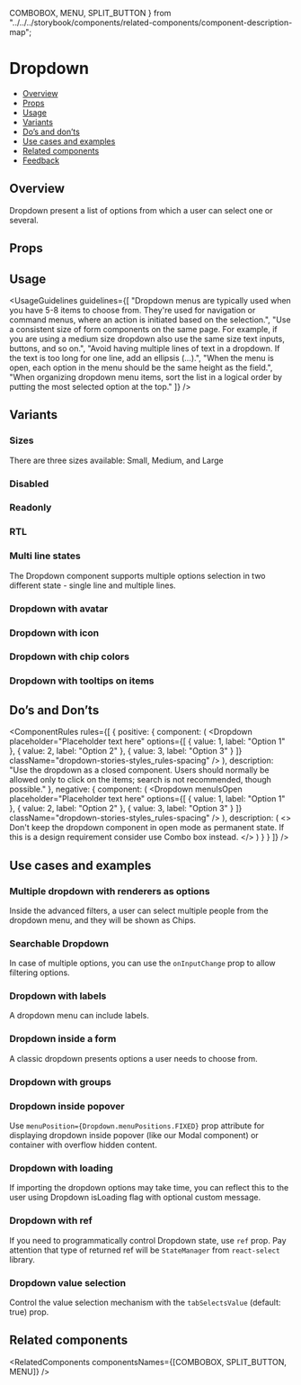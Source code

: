   COMBOBOX,
  MENU,
  SPLIT_BUTTON
} from "../../../storybook/components/related-components/component-description-map";

<Meta of={DropdownStories} />

# Dropdown

- [Overview](#overview)
- [Props](#props)
- [Usage](#usage)
- [Variants](#variants)
- [Do’s and don’ts](#dos-and-donts)
- [Use cases and examples](#use-cases-and-examples)
- [Related components](#related-components)
- [Feedback](#feedback)

## Overview

Dropdown present a list of options from which a user can select one or several.

<Canvas>
  <Story of={DropdownStories.Overview} />
</Canvas>

## Props

<ArgsTable story="Overview" />

## Usage

<UsageGuidelines
  guidelines={[
    "Dropdown menus are typically used when you have 5-8 items to choose from. They're used for navigation or command menus, where an action is initiated based on the selection.",
    "Use a consistent size of form components on the same page. For example, if you are using a medium size dropdown also use the same size text inputs, buttons, and so on.",
    "Avoid having multiple lines of text in a dropdown. If the text is too long for one line, add an ellipsis (…).",
    "When the menu is open, each option in the menu should be the same height as the field.",
    "When organizing dropdown menu items, sort the list in a logical order by putting the most selected option at the top."
  ]}
/>

## Variants

### Sizes

There are three sizes available: Small, Medium, and Large

<Canvas>
  <Story of={DropdownStories.Sizes} />
</Canvas>

### Disabled

<Canvas>
  <Story of={DropdownStories.Disabled} />
</Canvas>

### Readonly

<Canvas>
  <Story of={DropdownStories.Readonly} />
</Canvas>

### RTL

<Canvas>
  <Story of={DropdownStories.Rtl} />
</Canvas>

### Multi line states

The Dropdown component supports multiple options selection in two different state - single line and multiple lines.

<Canvas>
  <Story of={DropdownStories.MultiChoiceWithDifferentStates} />
</Canvas>

### Dropdown with avatar

<Canvas>
  <Story of={DropdownStories.DropdownWithAvatar} />
</Canvas>

### Dropdown with icon

<Canvas>
  <Story of={DropdownStories.DropdownWithIcon} />
</Canvas>

### Dropdown with chip colors

<Canvas>
  <Story of={DropdownStories.DropdownWithChipColors} />
</Canvas>

### Dropdown with tooltips on items

<Canvas>
  <Story of={DropdownStories.DropdownWithTooltipsOnItems} />
</Canvas>

## Do’s and Don’ts

<ComponentRules
  rules={[
    {
      positive: {
        component: (
          <Dropdown
            placeholder="Placeholder text here"
            options={[
              { value: 1, label: "Option 1" },
              { value: 2, label: "Option 2" },
              { value: 3, label: "Option 3" }
            ]}
            className="dropdown-stories-styles_rules-spacing"
          />
        ),
        description:
          "Use the dropdown as a closed component. Users should normally be allowed only to click on the items; search is not recommended, though possible."
      },
      negative: {
        component: (
          <Dropdown
            menuIsOpen
            placeholder="Placeholder text here"
            options={[
              { value: 1, label: "Option 1" },
              { value: 2, label: "Option 2" },
              { value: 3, label: "Option 3" }
            ]}
            className="dropdown-stories-styles_rules-spacing"
          />
        ),
        description: (
          <>
            Don't keep the dropdown component in open mode as permanent state. If this is a design requirement consider
            use
            <Link href="/?path=/docs/inputs-combobox--overview">Combo box</Link>
            instead.
          </>
        )
      }
    }
  ]}
/>

## Use cases and examples

### Multiple dropdown with renderers as options

Inside the advanced filters, a user can select multiple people from the dropdown menu, and they will be shown as Chips.

<Canvas>
  <Story of={DropdownStories.DropdownWithChips} />
</Canvas>

### Searchable Dropdown

In case of multiple options, you can use the `onInputChange` prop to allow filtering options.

<Canvas>
  <Story of={DropdownStories.SearchableDropdown} />
</Canvas>

### Dropdown with labels

A dropdown menu can include labels.

<Canvas>
  <Story of={DropdownStories.DropdownWithLabels} />
</Canvas>

### Dropdown inside a form

A classic dropdown presents options a user needs to choose from.

<Canvas>
  <Story of={DropdownStories.DropdownInsideAForm} />
</Canvas>

### Dropdown with groups

<Canvas>
  <Story of={DropdownStories.DropdownWithGroups} />
</Canvas>

### Dropdown inside popover

Use <code>menuPosition={Dropdown.menuPositions.FIXED}</code> prop attribute for displaying dropdown inside popover (like our Modal
component) or container with overflow hidden content.

<TipDevTipPopover />

<Canvas>
  <Story of={DropdownStories.DropdownInsidePopover} />
</Canvas>

### Dropdown with loading

If importing the dropdown options may take time, you can reflect this to the user using Dropdown isLoading flag with optional custom message.

<Canvas>
  <Story of={DropdownStories.DropdownWithLoading} />
</Canvas>

### Dropdown with ref

If you need to programmatically control Dropdown state, use `ref` prop. Pay attention that type of returned ref will be `StateManager` from <Link withoutSpacing href="https://react-select.com/home">`react-select`</Link> library.

<Canvas>
  <Story of={DropdownStories.DropdownWithRef} />
</Canvas>

### Dropdown value selection

Control the value selection mechanism with the <code>tabSelectsValue</code> (default: true) prop.

<Canvas>
  <Story of={DropdownStories.DropdownValueSelection} />
</Canvas>

## Related components

<RelatedComponents componentsNames={[COMBOBOX, SPLIT_BUTTON, MENU]} />
